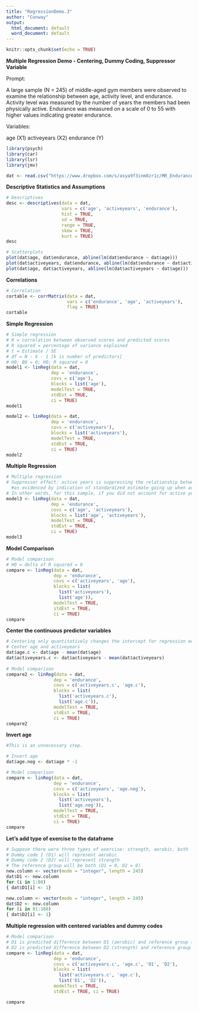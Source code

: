 ---
title: "RegressionDemo.3"
author: "Conway"
output:
  html_document: default
  word_document: default
---

```{r setup, include=FALSE}
knitr::opts_chunk$set(echo = TRUE)
```

**Multiple Regression Demo - Centering, Dummy Coding, Suppressor Variable**

Prompt:

A large sample (N = 245) of middle-aged gym members were observed to examine the relationship between age, activity level, and endurance. Activity level was measured by the number of years the members had been physically active. Endurance was measured on a scale of 0 to 55 with higher values indicating greater endurance.

Variables:

age (X1)
activeyears (X2)
endurance (Y)

```{r echo = FALSE, message = FALSE}
library(psych)
library(car)
library(lsr)
library(jmv)
```


```{r}
dat <- read.csv("https://www.dropbox.com/s/asya9f3inm8zr1c/MR_EnduranceData.csv?dl=1")
```

**Descriptive Statistics and Assumptions**
```{r}
# Descriptives
desc <- descriptives(data = dat, 
                     vars = c('age', 'activeyears', 'endurance'), 
                     hist = TRUE, 
                     sd = TRUE, 
                     range = TRUE, 
                     skew = TRUE, 
                     kurt = TRUE)
desc
```

```{r}
# Scatterplots
plot(dat$age, dat$endurance, abline(lm(dat$endurance ~ dat$age)))
plot(dat$activeyears, dat$endurance, abline(lm(dat$endurance ~ dat$activeyears)))
plot(dat$age, dat$activeyears, abline(lm(dat$activeyears ~ dat$age)))
```

**Correlations**
```{r}
# Correlation
cortable <- corrMatrix(data = dat, 
                       vars = c('endurance', 'age', 'activeyears'), 
                       flag = TRUE)
cortable
```

**Simple Regression**
```{r}
# Simple regression
# R = correlation between observed scores and predicted scores
# R squared = percentage of variance explained
# t = Estimate / SE
# df = N - k - 1 [k is number of predictors]
# H0: B0 = 0; H0; R squared = 0
model1 <- linReg(data = dat, 
                 dep = 'endurance', 
                 covs = c('age'),
                 blocks = list('age'), 
                 modelTest = TRUE, 
                 stdEst = TRUE, 
                 ci = TRUE)
model1

model2 <- linReg(data = dat, 
                 dep = 'endurance',
                 covs = c('activeyears'),
                 blocks = list('activeyears'), 
                 modelTest = TRUE, 
                 stdEst = TRUE, 
                 ci = TRUE)
model2
```

**Multiple Regression**
```{r}
# Multiple regression
# Suppressor effect: active years is suppressing the relationship between age and endurance, and active years accounts for this
  #as evidenced by indication of standardized estimate going up when adding a predictor with age instead of remaining constant or going down as expected.
# In other words, for this sample, if you did not account for active years in relation to years, we are underestimating the prediction of age on endurance.
model3 <- linReg(data = dat, 
                 dep = 'endurance', 
                 covs = c('age', 'activeyears'),
                 blocks = list('age', 'activeyears'), 
                 modelTest = TRUE, 
                 stdEst = TRUE, 
                 ci = TRUE)
model3
```

**Model Comparison**
```{r}
# Model comparison
# H0 = delta of R squared = 0
compare <- linReg(data = dat, 
                  dep = 'endurance', 
                  covs = c('activeyears', 'age'),
                  blocks = list(
                    list('activeyears'),
                    list('age')), 
                  modelTest = TRUE, 
                  stdEst = TRUE, 
                  ci = TRUE)
compare
```

**Center the continuous predictor variables**
```{r}
# Centering only quantitatively changes the intercept for regression equation
# Center age and activeyears
dat$age.c <- dat$age - mean(dat$age)
dat$activeyears.c <- dat$activeyears - mean(dat$activeyears)
                                            
# Model comparison
compare2 <- linReg(data = dat, 
                  dep = 'endurance',
                  covs = c('activeyears.c', 'age.c'),
                  blocks = list(
                    list('activeyears.c'), 
                    list('age.c')), 
                  modelTest = TRUE, 
                  stdEst = TRUE, 
                  ci = TRUE)
compare2
```

**Invert age**
```{r}
#This is an unnecessary step.

# Invert age
dat$age.neg <- dat$age * -1

# Model comparison
compare <- linReg(data = dat, 
                  dep = 'endurance',
                  covs = c('activeyears', 'age.neg'),
                  blocks = list(
                    list('activeyears'), 
                    list('age.neg')), 
                  modelTest = TRUE,
                  stdEst = TRUE, 
                  ci = TRUE)
compare
```

**Let's add type of exercise to the dataframe**
```{r}
# Suppose there were three types of exercise: strength, aerobic, both
# Dummy code 1 (D1) will represent aerobic
# Dummy code 2 (D2) will represent strength
# The reference group will be both (D1 = 0, D2 = 0)
new.column <- vector(mode = "integer", length = 245)
dat$D1 <- new.column
for (i in 1:80)
{ dat$D1[i] <- 1}

new.column <- vector(mode = "integer", length = 245)
dat$D2 <- new.column
for (i in 81:160)
{ dat$D2[i] <- 1}

```



**Multiple regression with centered variables and dummy codes**
```{r}
# Model comparison
# D1 is predicted difference between D1 (aerobic) and reference group (both) for a 1 unit change in Y (endurance)
# D2 is predicted difference between D2 (strength) and reference group (both) for 1 unit change in Y (endurance)
compare <- linReg(data = dat, 
                  dep = 'endurance',
                  covs = c('activeyears.c', 'age.c', 'D1', 'D2'),
                  blocks = list(
                    list('activeyears.c', 'age.c'), 
                    list('D1', 'D2')), 
                  modelTest = TRUE,
                  stdEst = TRUE, ci = TRUE)

compare
```

